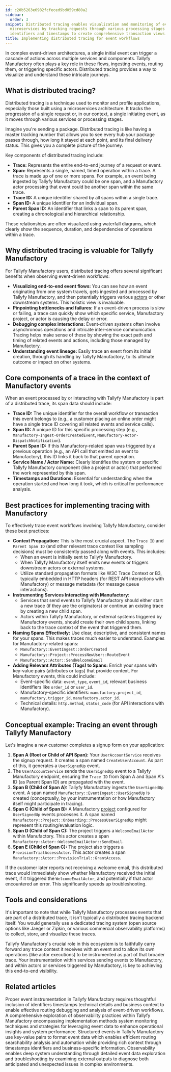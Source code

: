 ```yaml
---
id: c20b5263e6982fcfeced9bd059cd80a2
sidebar:
  order: 3
snippet: Distributed tracing enables visualization and monitoring of event flows across
  microservices by tracking requests through various processing stages using unique
  identifiers and timestamps to create comprehensive transaction views.
title: Implementing distributed tracing for event workflows
---
```


In complex event-driven architectures, a single initial event can trigger a cascade of actions across multiple services and components. Tallyfy Manufactory often plays a key role in these flows, ingesting events, routing them, or triggering specific actors. Distributed tracing provides a way to visualize and understand these intricate journeys.

## What is distributed tracing?

Distributed tracing is a technique used to monitor and profile applications, especially those built using a microservices architecture. It tracks the progression of a single request or, in our context, a single initiating event, as it moves through various services or processing stages. 

Imagine you're sending a package. Distributed tracing is like having a master tracking number that allows you to see every hub your package passes through, how long it stayed at each point, and its final delivery status. This gives you a complete picture of the journey.

Key components of distributed tracing include:

*   **Trace:** Represents the entire end-to-end journey of a request or event.
*   **Span:** Represents a single, named, timed operation within a trace. A trace is made up of one or more spans. For example, an event being ingested by Tallyfy Manufactory could be one span, and a Manufactory actor processing that event could be another span within the same trace.
*   **Trace ID:** A unique identifier shared by all spans within a single trace.
*   **Span ID:** A unique identifier for an individual span.
*   **Parent Span ID:** An identifier that links a span to its parent span, creating a chronological and hierarchical relationship.

These relationships are often visualized using waterfall diagrams, which clearly show the sequence, duration, and dependencies of operations within a trace.

## Why distributed tracing is valuable for Tallyfy Manufactory

For Tallyfy Manufactory users, distributed tracing offers several significant benefits when observing event-driven workflows:

*   **Visualizing end-to-end event flows:** You can see how an event originating from one system travels, gets ingested and processed by Tallyfy Manufactory, and then potentially triggers various [actors](/products/manufactory/actors/) or other downstream systems. This holistic view is invaluable.
*   **Pinpointing bottlenecks and failures:** If an event-driven process is slow or failing, a trace can quickly show which specific service, Manufactory project, or actor is causing the delay or error.
*   **Debugging complex interactions:** Event-driven systems often involve asynchronous operations and intricate inter-service communication. Tracing helps make sense of these by showing the exact path and timing of related events and actions, including those managed by Manufactory.
*   **Understanding event lineage:** Easily trace an event from its initial creation, through its handling by Tallyfy Manufactory, to its ultimate outcome or impact on other systems.

## Core components of a trace in the context of Manufactory events

When an event processed by or interacting with Tallyfy Manufactory is part of a distributed trace, its span data should include:

*   **Trace ID:** The unique identifier for the overall workflow or transaction this event belongs to (e.g., a customer placing an online order might have a single trace ID covering all related events and service calls).
*   **Span ID:** A unique ID for this specific processing step (e.g., `Manufactory-Ingest-OrderCreatedEvent`, `Manufactory-Actor-DispatchNotification`).
*   **Parent Span ID:** If this Manufactory-related span was triggered by a previous operation (e.g., an API call that emitted an event to Manufactory), this ID links it back to that parent operation.
*   **Service Name / Actor Name:** Clearly identifies the system or specific Tallyfy Manufactory component (like a project or actor) that performed the work represented by this span.
*   **Timestamps and Durations:** Essential for understanding when the operation started and how long it took, which is critical for performance analysis.

## Best practices for implementing tracing with Manufactory

To effectively trace event workflows involving Tallyfy Manufactory, consider these best practices:

*   **Context Propagation:** This is the most crucial aspect. The `Trace ID` and `Parent Span ID` (and other relevant trace context like sampling decisions) must be consistently passed along with events. This includes:
    *   When an event is initially sent to Tallyfy Manufactory.
    *   When Tallyfy Manufactory itself emits new events or triggers downstream actors or external systems.
    *   Utilize standard propagation formats like W3C Trace Context or B3, typically embedded in HTTP headers (for REST API interactions with Manufactory) or message metadata (for message queue interactions).
*   **Instrumenting Services Interacting with Manufactory:**
    *   Services that send events to Tallyfy Manufactory should either start a new trace (if they are the originators) or continue an existing trace by creating a new child span.
    *   Actors within Tallyfy Manufactory, or external systems triggered by Manufactory events, should create their own child spans, linking back to the trace context of the event that triggered them.
*   **Naming Spans Effectively:** Use clear, descriptive, and consistent names for your spans. This makes traces much easier to understand. Examples for Manufactory-related spans:
    *   `Manufactory::EventIngest::OrderCreated`
    *   `Manufactory::Project::ProcessNewUser::RouteEvent`
    *   `Manufactory::Actor::SendWelcomeEmail`
*   **Adding Relevant Attributes (Tags) to Spans:** Enrich your spans with key-value pairs (attributes or tags) that provide context. For Manufactory events, this could include:
    *   Event-specific data: `event_type`, `event_id`, relevant business identifiers like `order_id` or `user_id`.
    *   Manufactory-specific identifiers: `manufactory.project_id`, `manufactory.trigger_id`, `manufactory.actor_id`.
    *   Technical details: `http.method`, `status_code` (for API interactions with Manufactory).

## Conceptual example: Tracing an event through Tallyfy Manufactory

Let's imagine a new customer completes a signup form on your application:

1.  **Span A (Root or Child of API Span):** Your `UserAccountService` receives the signup request. It creates a span named `CreateUserAccount`. As part of this, it generates a `UserSignedUp` event.
2.  The `UserAccountService` sends the `UserSignedUp` event to a Tallyfy Manufactory endpoint, ensuring the `Trace ID` from Span A and Span A's ID (as Parent Span ID) are propagated with the event.
3.  **Span B (Child of Span A):** Tallyfy Manufactory ingests the `UserSignedUp` event. A span named `Manufactory::EventIngest::UserSignedUp` is created (conceptually, by your instrumentation or how Manufactory itself might participate in tracing).
4.  **Span C (Child of Span B):** A Manufactory [project](/products/manufactory/projects/) configured for `UserSignedUp` events processes it. A span named `Manufactory::Project::Onboarding::ProcessUserSignedUp` might represent this routing/evaluation logic.
5.  **Span D (Child of Span C):** The project triggers a `WelcomeEmailActor` within Manufactory. This actor creates a span `Manufactory::Actor::WelcomeEmailActor::SendEmail`.
6.  **Span E (Child of Span C):** The project also triggers a `ProvisionTrialAccessActor`. This actor creates a span `Manufactory::Actor::ProvisionTrial::GrantAccess`.

If the customer later reports not receiving a welcome email, this distributed trace would immediately show whether Manufactory received the initial event, if it triggered the `WelcomeEmailActor`, and potentially if that actor encountered an error. This significantly speeds up troubleshooting.

## Tools and considerations

It's important to note that while Tallyfy Manufactory processes events that are part of a distributed trace, it isn't typically a distributed tracing backend itself. You would generally use a dedicated tracing system (open source options like Jaeger or Zipkin, or various commercial observability platforms) to collect, store, and visualize these traces.

Tallyfy Manufactory's crucial role in this ecosystem is to faithfully carry forward any trace context it receives with an event and to allow its own operations (like actor executions) to be instrumented as part of that broader trace. Your instrumentation within services sending events to Manufactory, and within actors or services triggered by Manufactory, is key to achieving this end-to-end visibility. 


## Related articles
<CardGrid>
<LinkTitleCard header="<b>Best Practices > Best practices for instrumenting applications</b>" href="/products/manufactory/best-practices/instrumenting-applications-for-manufactory/" > Proper event instrumentation in Tallyfy Manufactory requires thoughtful inclusion of identifiers timestamps technical details and business context to enable effective routing debugging and analysis of event-driven workflows. </LinkTitleCard>
<LinkTitleCard header="<b>Manufactory > Introduction to observability best practices</b>" href="/products/manufactory/best-practices/" > A comprehensive exploration of observability practices within Tallyfy Manufactory encompassing implementation methods system monitoring techniques and strategies for leveraging event data to enhance operational insights and system performance. </LinkTitleCard>
<LinkTitleCard header="<b>Best Practices > Understanding structured events</b>" href="/products/manufactory/best-practices/understanding-structured-events/" > Structured events in Tallyfy Manufactory use key-value pairs to format event data which enables efficient routing searchability analysis and automation while providing rich context through timestamps identifiers and business-specific information. </LinkTitleCard>
<LinkTitleCard header="<b>Best Practices > What is observability?</b>" href="/products/manufactory/best-practices/what-is-observability/" > Observability enables deep system understanding through detailed event data exploration and troubleshooting by examining external outputs to diagnose both anticipated and unexpected issues in complex environments. </LinkTitleCard>
</CardGrid>